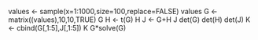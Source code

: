 values <- sample(x=1:1000,size=100,replace=FALSE)
values
G <- matrix((values),10,10,TRUE)
G
H <- t(G)
H
J <- G+H
J
det(G)
det(H)
det(J)
K <- cbind(G[,1:5],J[,1:5])
K
G*solve(G)